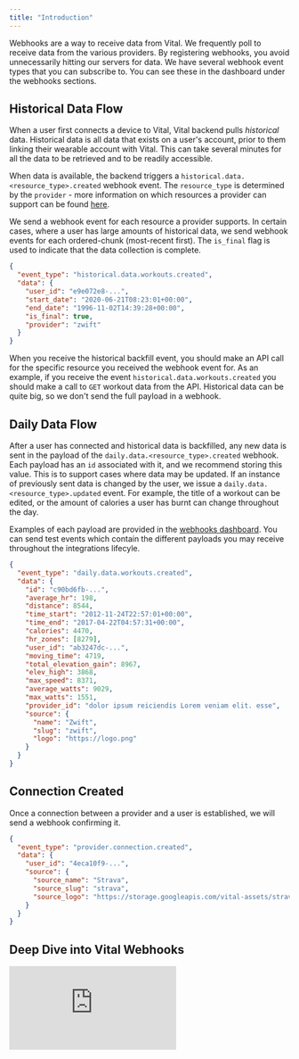 ```yaml
---
title: "Introduction"
---
```


Webhooks are a way to receive data from Vital. We frequently poll to receive data from the various providers. By registering webhooks, you avoid unnecessarily hitting our servers for data. We have several webhook event types that you can subscribe to. You can see these in the dashboard under the webhooks sections.

## Historical Data Flow

When a user first connects a device to Vital, Vital backend pulls _historical_ data. Historical data is all data that exists on a user's account, prior to them linking their wearable account with Vital. This can take several minutes for all the data to be retrieved and to be readily accessible.

When data is available, the backend triggers a `historical.data.<resource_type>.created` webhook event. The `resource_type` is determined by the `provider` - more information on which resources a provider can support can be found [here](/wearables/providers/resources).

We send a webhook event for each resource a provider supports. In certain cases, where a user has large amounts of historical data, we send webhook events for each ordered-chunk (most-recent first). The `is_final` flag is used to indicate that the data collection is complete.

```json Webhook Event
{
  "event_type": "historical.data.workouts.created",
  "data": {
    "user_id": "e9e072e8-...",
    "start_date": "2020-06-21T08:23:01+00:00",
    "end_date": "1996-11-02T14:39:28+00:00",
    "is_final": true,
    "provider": "zwift"
  }
}
```

When you receive the historical backfill event, you should make an API call for the specific resource you received the webhook event for. As an example, if you receive the event `historical.data.workouts.created` you should make a call to `GET` workout data from the API. Historical data can be quite big, so we don't send the full payload in a webhook.

## Daily Data Flow

After a user has connected and historical data is backfilled, any new data is sent in the payload of the `daily.data.<resource_type>.created` webhook. Each payload has an `id` associated with it, and we recommend storing this value. This is to support cases where data may be updated. If an instance of previously sent data is changed by the user, we issue a `daily.data.<resource_type>.updated` event. For example, the title of a workout can be edited, or the amount of calories a user has burnt can change throughout the day.

Examples of each payload are provided in the [webhooks dashboard](https://app.tryvital.io). You can send test events which contain the different payloads you may receive throughout the integrations lifecyle.

```json Webhook Event
{
  "event_type": "daily.data.workouts.created",
  "data": {
    "id": "c90bd6fb-...",
    "average_hr": 198,
    "distance": 8544,
    "time_start": "2012-11-24T22:57:01+00:00",
    "time_end": "2017-04-22T04:57:31+00:00",
    "calories": 4470,
    "hr_zones": [8279],
    "user_id": "ab3247dc-...",
    "moving_time": 4719,
    "total_elevation_gain": 8967,
    "elev_high": 3868,
    "max_speed": 8371,
    "average_watts": 9029,
    "max_watts": 1551,
    "provider_id": "dolor ipsum reiciendis Lorem veniam elit. esse",
    "source": {
      "name": "Zwift",
      "slug": "zwift",
      "logo": "https://logo.png"
    }
  }
}
```

## Connection Created

Once a connection between a provider and a user is established, we will send a webhook confirming it.

```json Webhook Event
{
  "event_type": "provider.connection.created",
  "data": {
    "user_id": "4eca10f9-...",
    "source": {
      "source_name": "Strava",
      "source_slug": "strava",
      "source_logo": "https://storage.googleapis.com/vital-assets/strava.png"
    }
  }
}
```

## Deep Dive into Vital Webhooks

<Example resizeable>
  <div
    style={{
      position: "relative",
      paddingBottom: "64.98194945848375%",
      height: 0,
    }}
  >
    <iframe
      src="https://cdn.embedly.com/widgets/media.html?src=https%3A%2F%2Fwww.loom.com%2Fembed%2F0121d272e21b44049dd4d418302580a5&display_name=Loom&url=https%3A%2F%2Fwww.loom.com%2Fshare%2F0121d272e21b44049dd4d418302580a5&image=https%3A%2F%2Fcdn.loom.com%2Fsessions%2Fthumbnails%2F0121d272e21b44049dd4d418302580a5-00001.gif&key=f2aa6fc3595946d0afc3d76cbbd25dc3&type=text%2Fhtml&schema=loom"
      frameborder="0"
      webkitallowfullscreen
      mozallowfullscreen
      allowfullscreen
      style={{
        position: "absolute",
        top: 0,
        left: 0,
        width: "100%",
        height: "100%",
      }}
    ></iframe>
  </div>
</Example>
